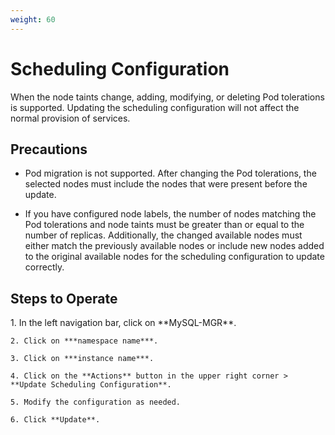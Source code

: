 ```yaml
---
weight: 60
---
```


# Scheduling Configuration

When the node taints change, adding, modifying, or deleting Pod tolerations is supported. Updating the scheduling configuration will not affect the normal provision of services.

## Precautions

- Pod migration is not supported. After changing the Pod tolerations, the selected nodes must include the nodes that were present before the update.

- If you have configured node labels, the number of nodes matching the Pod tolerations and node taints must be greater than or equal to the number of replicas. Additionally, the changed available nodes must either match the previously available nodes or include new nodes added to the original available nodes for the scheduling configuration to update correctly.

## Steps to Operate

<Tabs>
  <Tab label="Web Console">
    1. In the left navigation bar, click on **MySQL-MGR**.

    2. Click on ***namespace name***.

    3. Click on ***instance name***.

    4. Click on the **Actions** button in the upper right corner > **Update Scheduling Configuration**.

    5. Modify the configuration as needed.

    6. Click **Update**.
  </Tab>
</Tabs>
